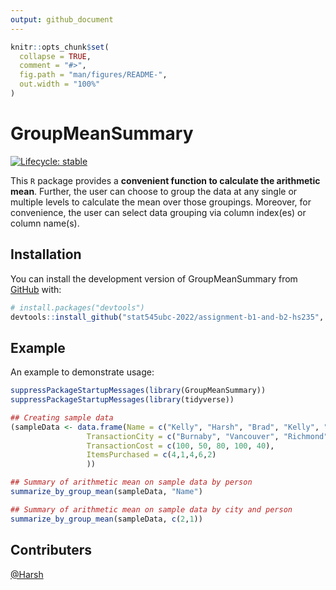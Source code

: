 ```yaml
---
output: github_document
---
```


<!-- README.md is generated from README.Rmd. Please edit that file -->

```r
knitr::opts_chunk$set(
  collapse = TRUE,
  comment = "#>",
  fig.path = "man/figures/README-",
  out.width = "100%"
)
```

# GroupMeanSummary

<!-- badges: start -->
[![Lifecycle: stable](https://img.shields.io/badge/lifecycle-stable-brightgreen.svg)](https://www.tidyverse.org/lifecycle/#stable) <!-- credits: taken from https://github.com/vincenzocoia/powers/blob/master/README.md -->
<!-- badges: end -->

This `R` package provides a **convenient function to calculate the arithmetic mean**. Further, the user can choose to group the data at any single or multiple levels to calculate the mean over those groupings. Moreover, for convenience, the user can select data grouping via column index(es) or column name(s).

## Installation

You can install the development version of GroupMeanSummary from [GitHub](https://github.com/) with:

``` r
# install.packages("devtools")
devtools::install_github("stat545ubc-2022/assignment-b1-and-b2-hs235", ref = "1.0.0")
```

## Example

An example to demonstrate usage:

```r
suppressPackageStartupMessages(library(GroupMeanSummary))
suppressPackageStartupMessages(library(tidyverse))

## Creating sample data
(sampleData <- data.frame(Name = c("Kelly", "Harsh", "Brad", "Kelly", "Brad"),
                 TransactionCity = c("Burnaby", "Vancouver", "Richmond", "Vancouver", "Burnaby"),
                 TransactionCost = c(100, 50, 80, 100, 40),
                 ItemsPurchased = c(4,1,4,6,2)
                 ))

## Summary of arithmetic mean on sample data by person
summarize_by_group_mean(sampleData, "Name")

## Summary of arithmetic mean on sample data by city and person
summarize_by_group_mean(sampleData, c(2,1))
```

## Contributers
[@Harsh](https://github.com/hs235)
